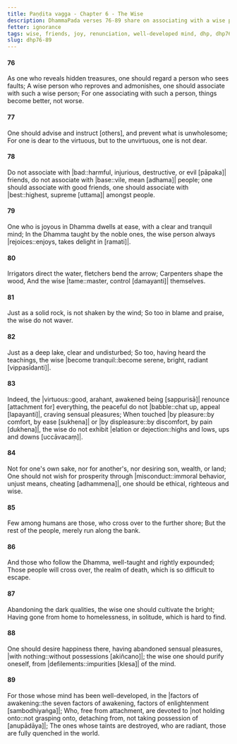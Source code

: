 ```yaml
---
title: Paṇḍita vagga - Chapter 6 - The Wise
description: DhammaPada verses 76-89 share on associating with a wise person, characteristics of such a person, the importance of joy in the Dhamma, the benefits of renunciation, and the qualities of a well-developed mind.
fetter: ignorance
tags: wise, friends, joy, renunciation, well-developed mind, dhp, dhp76-89
slug: dhp76-89
---
```


#### 76

As one who reveals hidden treasures,
one should regard a person who sees faults;
A wise person who reproves and admonishes,
one should associate with such a wise person;
For one associating with such a person,
things become better, not worse.

#### 77

One should advise and instruct [others],
and prevent what is unwholesome;
For one is dear to the virtuous,
but to the unvirtuous, one is not dear.

#### 78

Do not associate with |bad::harmful, injurious, destructive, or evil [pāpaka]| friends,
do not associate with |base::vile, mean [adhama]| people;
one should associate with good friends,
one should associate with |best::highest, supreme [uttama]| amongst people.

#### 79

One who is joyous in Dhamma dwells at ease,
with a clear and tranquil mind;
In the Dhamma taught by the noble ones,
the wise person always |rejoices::enjoys, takes delight in [ramati]|. 

#### 80

Irrigators direct the water,
fletchers bend the arrow;
Carpenters shape the wood,
And the wise |tame::master, control [damayanti]| themselves.

#### 81

Just as a solid rock,
is not shaken by the wind;
So too in blame and praise,
the wise do not waver.

#### 82

Just as a deep lake,
clear and undisturbed;
So too, having heard the teachings,
the wise |become tranquil::become serene, bright, radiant [vippasīdanti]|.

#### 83

Indeed, the |virtuous::good, arahant, awakened being [sappurisā]| renounce [attachment for] everything,
the peaceful do not |babble::chat up, appeal [lapayanti]|, craving sensual pleasures;
When touched |by pleasure::by comfort, by ease [sukhena]| or |by displeasure::by discomfort, by pain [dukhena]|,
the wise do not exhibit |elation or dejection::highs and lows, ups and downs [uccāvacaṃ]|.

#### 84

Not for one's own sake, nor for another's,
nor desiring son, wealth, or land;
One should not wish for prosperity through |misconduct::immoral behavior, unjust means, cheating [adhammena]|,
one should be ethical, righteous and wise.

#### 85

Few among humans are those,
who cross over to the further shore;
But the rest of the people,
merely run along the bank.

#### 86

And those who follow the Dhamma,
well-taught and rightly expounded;
Those people will cross over,
the realm of death, which is so difficult to escape.

#### 87

Abandoning the dark qualities,
the wise one should cultivate the bright;
Having gone from home to homelessness,
in solitude, which is hard to find.

#### 88

One should desire happiness there,
having abandoned sensual pleasures, |with nothing::without possessions [akiñcano]|;
the wise one should purify oneself,
from |defilements::impurities [klesa]| of the mind.

#### 89

For those whose mind has been well-developed,
in the |factors of awakening::the seven factors of awakening, factors of enlightenment [sambodhiyaṅga]|;
Who, free from attachment,
are devoted to |not holding onto::not grasping onto, detaching from, not taking possession of [anupādāya]|;
The ones whose taints are destroyed, who are radiant,
those are fully quenched in the world.

